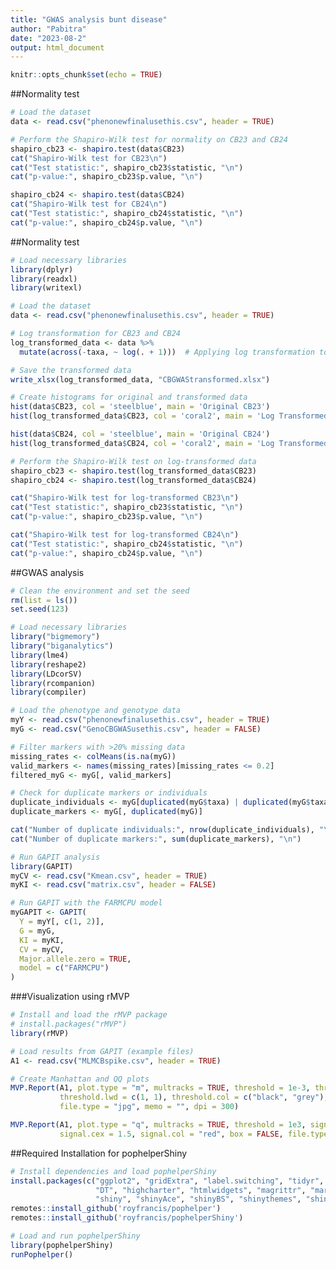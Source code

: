 ```yaml
---
title: "GWAS analysis bunt disease"
author: "Pabitra"
date: "2023-08-2"
output: html_document
---
```


```r
knitr::opts_chunk$set(echo = TRUE)
```

##Normality test
```r
# Load the dataset
data <- read.csv("phenonewfinalusethis.csv", header = TRUE)

# Perform the Shapiro-Wilk test for normality on CB23 and CB24
shapiro_cb23 <- shapiro.test(data$CB23)
cat("Shapiro-Wilk test for CB23\n")
cat("Test statistic:", shapiro_cb23$statistic, "\n")
cat("p-value:", shapiro_cb23$p.value, "\n")

shapiro_cb24 <- shapiro.test(data$CB24)
cat("Shapiro-Wilk test for CB24\n")
cat("Test statistic:", shapiro_cb24$statistic, "\n")
cat("p-value:", shapiro_cb24$p.value, "\n")

```


##Normality test
```r
# Load necessary libraries
library(dplyr)
library(readxl)
library(writexl)

# Load the dataset
data <- read.csv("phenonewfinalusethis.csv", header = TRUE)

# Log transformation for CB23 and CB24
log_transformed_data <- data %>%
  mutate(across(-taxa, ~ log(. + 1)))  # Applying log transformation to all columns except 'taxa'

# Save the transformed data
write_xlsx(log_transformed_data, "CBGWAStransformed.xlsx")

# Create histograms for original and transformed data
hist(data$CB23, col = 'steelblue', main = 'Original CB23')
hist(log_transformed_data$CB23, col = 'coral2', main = 'Log Transformed CB23')

hist(data$CB24, col = 'steelblue', main = 'Original CB24')
hist(log_transformed_data$CB24, col = 'coral2', main = 'Log Transformed CB24')

# Perform the Shapiro-Wilk test on log-transformed data
shapiro_cb23 <- shapiro.test(log_transformed_data$CB23)
shapiro_cb24 <- shapiro.test(log_transformed_data$CB24)

cat("Shapiro-Wilk test for log-transformed CB23\n")
cat("Test statistic:", shapiro_cb23$statistic, "\n")
cat("p-value:", shapiro_cb23$p.value, "\n")

cat("Shapiro-Wilk test for log-transformed CB24\n")
cat("Test statistic:", shapiro_cb24$statistic, "\n")
cat("p-value:", shapiro_cb24$p.value, "\n")

```

##GWAS analysis
```r

# Clean the environment and set the seed
rm(list = ls())
set.seed(123)

# Load necessary libraries
library("bigmemory")
library("biganalytics")
library(lme4)
library(reshape2)
library(LDcorSV)
library(rcompanion)
library(compiler)

# Load the phenotype and genotype data
myY <- read.csv("phenonewfinalusethis.csv", header = TRUE)
myG <- read.csv("GenoCBGWASusethis.csv", header = FALSE)

# Filter markers with >20% missing data
missing_rates <- colMeans(is.na(myG))
valid_markers <- names(missing_rates)[missing_rates <= 0.2]
filtered_myG <- myG[, valid_markers]

# Check for duplicate markers or individuals
duplicate_individuals <- myG[duplicated(myG$taxa) | duplicated(myG$taxa, fromLast = TRUE), ]
duplicate_markers <- myG[, duplicated(myG)]

cat("Number of duplicate individuals:", nrow(duplicate_individuals), "\n")
cat("Number of duplicate markers:", sum(duplicate_markers), "\n")

# Run GAPIT analysis
library(GAPIT)
myCV <- read.csv("Kmean.csv", header = TRUE)
myKI <- read.csv("matrix.csv", header = FALSE)

# Run GAPIT with the FARMCPU model
myGAPIT <- GAPIT(
  Y = myY[, c(1, 2)], 
  G = myG, 
  KI = myKI, 
  CV = myCV,
  Major.allele.zero = TRUE,
  model = c("FARMCPU")
)

```

###Visualization using rMVP
```r

# Install and load the rMVP package
# install.packages("rMVP")
library(rMVP)

# Load results from GAPIT (example files)
A1 <- read.csv("MLMCBspike.csv", header = TRUE)

# Create Manhattan and QQ plots
MVP.Report(A1, plot.type = "m", multracks = TRUE, threshold = 1e-3, threshold.lty = c(1, 2), 
           threshold.lwd = c(1, 1), threshold.col = c("black", "grey"), signal.cex = c(1, 1), 
           file.type = "jpg", memo = "", dpi = 300)

MVP.Report(A1, plot.type = "q", multracks = TRUE, threshold = 1e3, signal.pch = 19, 
           signal.cex = 1.5, signal.col = "red", box = FALSE, file.type = "jpg", memo = "", dpi = 300)

```


##Required Installation for pophelperShiny


```r

# Install dependencies and load pophelperShiny
install.packages(c("ggplot2", "gridExtra", "label.switching", "tidyr", "remotes", "colourpicker", 
                   "DT", "highcharter", "htmlwidgets", "magrittr", "markdown", "RColorBrewer", 
                   "shiny", "shinyAce", "shinyBS", "shinythemes", "shinyWidgets", "viridisLite", "writexl"))
remotes::install_github('royfrancis/pophelper')
remotes::install_github('royfrancis/pophelperShiny')

# Load and run pophelperShiny
library(pophelperShiny)
runPophelper()

```